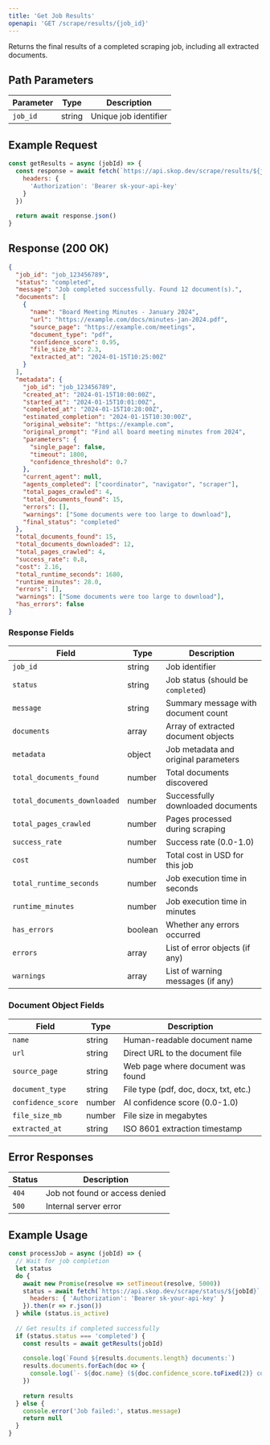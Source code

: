 ```yaml
---
title: 'Get Job Results'
openapi: 'GET /scrape/results/{job_id}'
---
```


Returns the final results of a completed scraping job, including all extracted documents.

## Path Parameters

| Parameter | Type | Description |
|-----------|------|-------------|
| `job_id` | string | Unique job identifier |

## Example Request

```javascript
const getResults = async (jobId) => {
  const response = await fetch(`https://api.skop.dev/scrape/results/${jobId}`, {
    headers: {
      'Authorization': 'Bearer sk-your-api-key'
    }
  })
  
  return await response.json()
}
```

## Response (200 OK)

```json
{
  "job_id": "job_123456789",
  "status": "completed",
  "message": "Job completed successfully. Found 12 document(s).",
  "documents": [
    {
      "name": "Board Meeting Minutes - January 2024",
      "url": "https://example.com/docs/minutes-jan-2024.pdf",
      "source_page": "https://example.com/meetings",
      "document_type": "pdf",
      "confidence_score": 0.95,
      "file_size_mb": 2.3,
      "extracted_at": "2024-01-15T10:25:00Z"
    }
  ],
  "metadata": {
    "job_id": "job_123456789",
    "created_at": "2024-01-15T10:00:00Z",
    "started_at": "2024-01-15T10:01:00Z",
    "completed_at": "2024-01-15T10:28:00Z",
    "estimated_completion": "2024-01-15T10:30:00Z",
    "original_website": "https://example.com",
    "original_prompt": "Find all board meeting minutes from 2024",
    "parameters": {
      "single_page": false,
      "timeout": 1800,
      "confidence_threshold": 0.7
    },
    "current_agent": null,
    "agents_completed": ["coordinator", "navigator", "scraper"],
    "total_pages_crawled": 4,
    "total_documents_found": 15,
    "errors": [],
    "warnings": ["Some documents were too large to download"],
    "final_status": "completed"
  },
  "total_documents_found": 15,
  "total_documents_downloaded": 12,
  "total_pages_crawled": 4,
  "success_rate": 0.8,
  "cost": 2.16,
  "total_runtime_seconds": 1680,
  "runtime_minutes": 28.0,
  "errors": [],
  "warnings": ["Some documents were too large to download"],
  "has_errors": false
}
```

### Response Fields

| Field | Type | Description |
|-------|------|-------------|
| `job_id` | string | Job identifier |
| `status` | string | Job status (should be `completed`) |
| `message` | string | Summary message with document count |
| `documents` | array | Array of extracted document objects |
| `metadata` | object | Job metadata and original parameters |
| `total_documents_found` | number | Total documents discovered |
| `total_documents_downloaded` | number | Successfully downloaded documents |
| `total_pages_crawled` | number | Pages processed during scraping |
| `success_rate` | number | Success rate (0.0-1.0) |
| `cost` | number | Total cost in USD for this job |
| `total_runtime_seconds` | number | Job execution time in seconds |
| `runtime_minutes` | number | Job execution time in minutes |
| `has_errors` | boolean | Whether any errors occurred |
| `errors` | array | List of error objects (if any) |
| `warnings` | array | List of warning messages (if any) |

### Document Object Fields

| Field | Type | Description |
|-------|------|-------------|
| `name` | string | Human-readable document name |
| `url` | string | Direct URL to the document file |
| `source_page` | string | Web page where document was found |
| `document_type` | string | File type (pdf, doc, docx, txt, etc.) |
| `confidence_score` | number | AI confidence score (0.0-1.0) |
| `file_size_mb` | number | File size in megabytes |
| `extracted_at` | string | ISO 8601 extraction timestamp |

## Error Responses

| Status | Description |
|--------|-------------|
| `404` | Job not found or access denied |
| `500` | Internal server error |

## Example Usage

```javascript
const processJob = async (jobId) => {
  // Wait for job completion
  let status
  do {
    await new Promise(resolve => setTimeout(resolve, 5000))
    status = await fetch(`https://api.skop.dev/scrape/status/${jobId}`, {
      headers: { 'Authorization': 'Bearer sk-your-api-key' }
    }).then(r => r.json())
  } while (status.is_active)
  
  // Get results if completed successfully
  if (status.status === 'completed') {
    const results = await getResults(jobId)
    
    console.log(`Found ${results.documents.length} documents:`)
    results.documents.forEach(doc => {
      console.log(`- ${doc.name} (${doc.confidence_score.toFixed(2)} confidence)`)
    })
    
    return results
  } else {
    console.error('Job failed:', status.message)
    return null
  }
}
```
